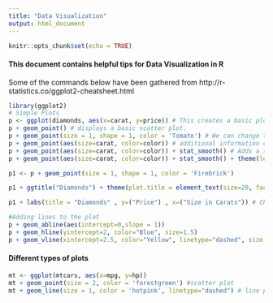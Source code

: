 ```yaml
---
title: "Data Visualization"
output: html_document
---
```


```r
knitr::opts_chunk$set(echo = TRUE)
```

#### This document contains helpful tips for Data Visualization in R

Some of the commands below have been gathered from http://r-statistics.co/ggplot2-cheatsheet.html


```r
library(ggplot2)
# Simple Plots
p <- ggplot(diamonds, aes(x=carat, y=price)) # This creates a basic plot but nothing will be visible. Need to add layers to make the plot visible
p + geom_point() # displays a basic scatter plot.
p + geom_point(size = 1, shape = 1, color = 'Tomato') # We can change the look and feel of the layer
p + geom_point(aes(size=carat, color=color)) # additional information can be displayed using aes
p + geom_point(aes(size=carat, color=color)) + stat_smooth() # Adds a statistical line using fitting with lm
p + geom_point(aes(size=carat, color=color)) + stat_smooth() + theme(legend.position="top") # change the leged position

p1 <- p + geom_point(size = 1, shape = 1, color = 'Firebrick')

p1 + ggtitle("Diamonds") + theme(plot.title = element_text(size=20, face="bold", vjust=2)) # Give a title and set the title properties

p1 + labs(title = "Diamonds" , y=("Price") , x=("Size in Carats")) # Change the X and Y labels

#Adding lines to the plot
p + geom_abline(aes(intercept=0,slope = 1))
p + geom_hline(yintercept=2, color="Blue", size=1.5)
p + geom_vline(xintercept=2.5, color="Yellow", linetype="dashed", size = 2)
```

#### Different types of plots

```r
mt <- ggplot(mtcars, aes(x=mpg, y=hp))
mt + geom_point(size = 2, color = 'forestgreen') #scatter plot
mt + geom_line(size = 1, color = 'hotpink', linetype="dashed") # line plot
```
